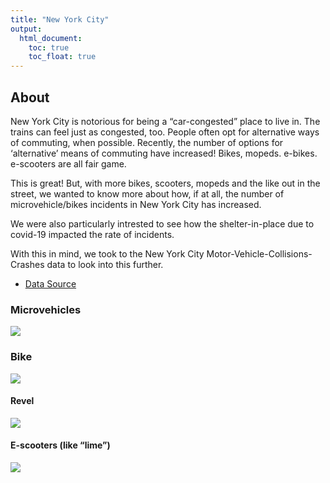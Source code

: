 ```yaml
---
title: "New York City"
output: 
  html_document:
    toc: true
    toc_float: true
---
```


## About 

New York City is notorious for being a "car-congested" place to live in. The trains can feel just as congested, too. 
People often opt for alternative ways of commuting, when possible. Recently, the number of options for 'alternative' means of commuting have increased! 
Bikes, mopeds. e-bikes. e-scooters are all fair game. 

This is great! But, with more bikes, scooters, mopeds and the like out in the street, we wanted to know more about how, if at all, the number of microvehicle/bikes incidents in New York City has increased. 

We were also particularly intrested to see how the shelter-in-place due to covid-19 impacted the rate of incidents.

With this in mind, we took to the New York City Motor-Vehicle-Collisions-Crashes data to look into this further.

* [Data Source](https://data.cityofnewyork.us/Public-Safety/Motor-Vehicle-Collisions-Crashes/h9gi-nx95)



### Microvehicles


![](https://media.giphy.com/media/S0w2pBxWWJroc/giphy.gif)


### Bike

![](https://media.giphy.com/media/dZLKaImwWkc12rzEoO/giphy.gif)



#### Revel

![](https://media.giphy.com/media/QUSC0lwVLkyZGbA2Or/giphy.gif)



#### E-scooters (like "lime")

![](https://media.giphy.com/media/lnDq08VgGZPO0ZU8zw/giphy.gif)


